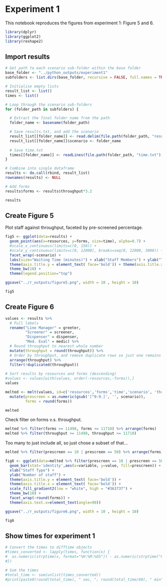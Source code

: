 # Experiment 1

This notebook reproduces the figures from experiment 1: Figure 5 and 6.

```r
library(dplyr)
library(ggplot2)
library(reshape2)
```

## Import results

```r
# Get path to each scenario sub-folder within the base folder
base_folder <- "../python_outputs/experiment1"
subfolders <- list.dirs(base_folder, recursive = FALSE, full.names = TRUE)
```

```r
# Initialise empty lists
result_list <- list()
times <- list()

# Loop through the scenario sub-folders
for (folder_path in subfolders) {

  # Extract the final folder name from the path
  folder_name <- basename(folder_path)

  # Save results.txt, and add the scenario 
  result_list[[folder_name]] <- read.delim(file.path(folder_path, "results.txt"))
  result_list[[folder_name]]$scenario <- folder_name
  
  # Save time.txt
  times[[folder_name]] <- readLines(file.path(folder_path, "time.txt"), warn=FALSE)
}
```

```r
# Combine into single dataframe
results <- do.call(rbind, result_list)
rownames(results) <- NULL

# Add forms
results$forms <- results$throughput*3.2

results
```

## Create Figure 5

Plot staff against throughput, faceted by pre-screened percentage.

```r
fig5 <- ggplot(data=results) + 
  geom_point(aes(x=resources, y=forms, size=time), alpha=0.7) +
  #scale_x_continuous(limits=c(0, 150)) +
  #scale_y_continuous(limits=c(0, 12000), breaks=seq(0, 12000, 3000)) +
  facet_wrap(~scenario) +
  labs(size="Waiting Time (minutes)") + xlab("Staff Members") + ylab("Throughput (forms per hour)") +
  theme(axis.title.y = element_text( face='bold')) + theme(axis.title.x = element_text( face='bold')) +
  theme_bw(18) +
  theme(legend.position="top")

ggsave("../r_outputs/figure5.png", width = 10 , height = 10)

fig5
```

## Create Figure 6

```r
values <- results %>%
  # Full labels
  rename("Line Manager" = greeter,
         "Screener" = screener,
         "Dispenser" = dispenser,
         "Med. Eval" = medic) %>%
  # Round throughput to nearest whole number
  mutate(throughput = round(throughput)) %>%
  # Order by throughput, and remove duplicate rows so just one remains
  arrange(throughput) %>%
  filter(!duplicated(throughput))
 
# Sort results by resources and forms (descending)
#values <- values[with(values, order(-resources,-forms)),]
values
```

```r
melted <- melt(values, id=c('resources','forms','time','scenario', 'throughput')) %>%
  mutate(prescreen = as.numeric(gsub('[^0-9.]', '', scenario)),
         forms = round(forms))

melted
```

Check filter on forms v.s. throughput.

```r
melted %>% filter(forms >= 11498, forms <= 11710) %>% arrange(forms)
melted %>% filter(throughput >= 11498, throughput <= 11710)
```
Too many to just include all, so just chose a subset of that...

```r
melted %>% filter(prescreen == 10 | prescreen == 50) %>% arrange(forms)
```

```r
fig6 <- ggplot(data=melted %>% filter(prescreen == 10 | prescreen == 50)) +
  geom_bar(stat='identity',aes(x=variable, y=value, fill=prescreen)) +
  xlab("Staff Type") +
  ylab("Number of staff") +
  theme(axis.title.y = element_text( face='bold')) +
  theme(axis.title.x = element_text( face='bold')) +
  scale_fill_gradient2(low = "white", high = "#363737") +
  theme_bw(18) +
  facet_wrap(~round(forms)) +
  theme(axis.text.x=element_text(angle=90))

ggsave("../r_outputs/figure6.png", width = 10 , height = 10)

fig6
```

## Show times for experiment 1

```r
# Convert the times to difftime objects
#times_converted <- lapply(times, function(x) {
#  as.numeric(strptime(x, format="%H:%M:%OS")) - as.numeric(strptime("0:00:00", format="%H:%M:%OS"))
#})

# Sum the times
#total_time <- sum(unlist(times_converted))
#print(paste0(round(total_time), " sec, ", round(total_time/60), " min"))
```